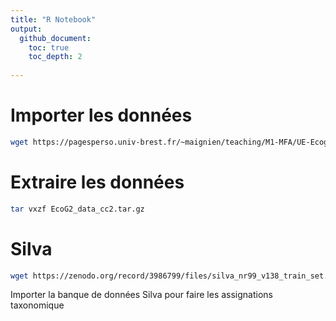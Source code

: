 ```yaml
---
title: "R Notebook"
output: 
  github_document:
    toc: true
    toc_depth: 2
  
---
```

# Importer les données
```bash
wget https://pagesperso.univ-brest.fr/~maignien/teaching/M1-MFA/UE-Ecogenomique2/EcoG2_data_cc2.tar.gz
```

# Extraire les données
```bash
tar vxzf EcoG2_data_cc2.tar.gz
```

# Silva
```bash
wget https://zenodo.org/record/3986799/files/silva_nr99_v138_train_set.fa.gz
```
Importer la banque de données Silva pour faire les assignations taxonomique



